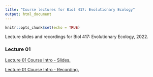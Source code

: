 ```yaml
---
title: "Course lectures for Biol 417: Evolutionary Ecology"
output: html_document
---
```

  
  ```r
knitr::opts_chunk$set(echo = TRUE)
```

Lecture slides and recordings for Biol 417: Evolutionary Ecology, 2022.

### Lecture 01

<a href="Lectures/01_Course_Intro.pdf" target="_blank">Lecture 01 Course Intro - Slides.</a>

<a href="https://ubc.zoom.us/rec/share/zY1IScSPfAEpv6w8QYunsX5hXF9YY_mBx-YhSE3AB56YFZFG-enIXjjbzuH_YmnJ.HkLewg6Tvxj3SXNr?startTime=1641859303000" target="_blank">Lecture 01 Course Intro - Recording.</a>

